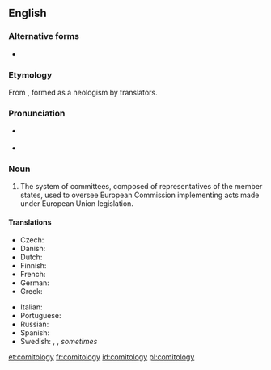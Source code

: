 ==English==

===Alternative forms===
* {{l|en|commitology}} {{qualifier|uncommon}}

===Etymology===
From {{suffix|committee|ology|lang=en}}, formed as a neologism by {{w|European Union}} translators.

===Pronunciation===
* {{a|RP}} {{IPA|/ˌkɒm.ɪˈtɒl.ə.dʒi/|lang=en}}
* {{a|GA}} {{IPA|/ˌkɑm.ɪˈtɑl.ə.dʒi/|lang=en}}

===Noun===
{{en-noun|comitologies}}

# {{lb|en|European Union}} The system of committees, composed of representatives of the member states, used to oversee European Commission implementing acts made under European Union legislation.

====Translations====
{{trans-top|art of resolving issues by committees}}
* Czech: {{t|cs|komitologie|f}}
* Danish: {{t|da|komitologi}}
* Dutch: {{t|nl|comitologie}}
* Finnish: {{t|fi|comitologia}}
* French: {{t+|fr|comitologie|f}}
* German: {{t+|de|Komitologie|f}}
* Greek: {{t|el|επιτροπολογία|f}}
{{trans-mid}}
* Italian: {{t|it|comitologia|f}}
* Portuguese: {{t|pt|comitologia|f}}
* Russian: {{t|ru|комитоло́гия|f}}
* Spanish: {{t|es|comitología|f}}
* Swedish: {{t|sv|kommittéförfarande}}, {{t|sv|kommittésystem}}, ''sometimes'' {{t|sv|kommittébestämmelser}} {{qualifier|"kommittologi" should not be used, [http://www.regeringen.se/sb/d/2729#K say Swedish government's translators]}}
{{trans-bottom}}

[[et:comitology]]
[[fr:comitology]]
[[id:comitology]]
[[pl:comitology]]